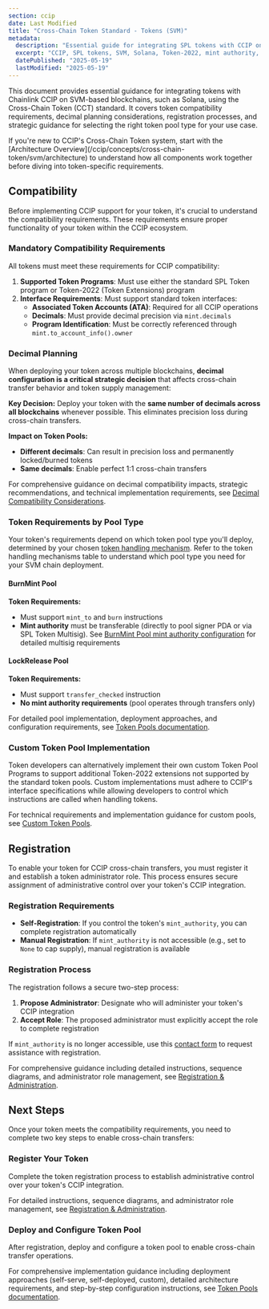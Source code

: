 ```yaml
---
section: ccip
date: Last Modified
title: "Cross-Chain Token Standard - Tokens (SVM)"
metadata:
  description: "Essential guide for integrating SPL tokens with CCIP on SVM chains like Solana. Covers token compatibility requirements, decimal considerations, registration using mint authority, pool type selection (BurnMint vs LockRelease), and Token-2022 support."
  excerpt: "CCIP, SPL tokens, SVM, Solana, Token-2022, mint authority, token administrator, registration, self-registration, BurnMint, LockRelease, pool selection, token pools, cross-chain transfers, compatibility, associated token accounts, decimals, token programs"
  datePublished: "2025-05-19"
  lastModified: "2025-05-19"
---
```



This document provides essential guidance for integrating tokens with Chainlink CCIP on SVM-based blockchains, such as Solana, using the Cross-Chain Token (CCT) standard. It covers token compatibility requirements, decimal planning considerations, registration processes, and strategic guidance for selecting the right token pool type for your use case.

<Aside type="note" title="New to CCIP Cross-Chain Tokens?">
  If you're new to CCIP's Cross-Chain Token system, start with the [Architecture
  Overview](/ccip/concepts/cross-chain-token/svm/architecture) to understand how all components work together before
  diving into token-specific requirements.
</Aside>

## Compatibility

Before implementing CCIP support for your token, it's crucial to understand the compatibility requirements. These requirements ensure proper functionality of your token within the CCIP ecosystem.

### Mandatory Compatibility Requirements

All tokens must meet these requirements for CCIP compatibility:

1. **Supported Token Programs**: Must use either the standard SPL Token program or Token-2022 (Token Extensions) program
1. **Interface Requirements**: Must support standard token interfaces:
   - **Associated Token Accounts (ATA)**: Required for all CCIP operations
   - **Decimals**: Must provide decimal precision via `mint.decimals`
   - **Program Identification**: Must be correctly referenced through `mint.to_account_info().owner`

### Decimal Planning

When deploying your token across multiple blockchains, **decimal configuration is a critical strategic decision** that affects cross-chain transfer behavior and token supply management:

**Key Decision:** Deploy your token with the **same number of decimals across all blockchains** whenever possible. This eliminates precision loss during cross-chain transfers.

**Impact on Token Pools:**

- **Different decimals**: Can result in precision loss and permanently locked/burned tokens
- **Same decimals**: Enable perfect 1:1 cross-chain transfers

For comprehensive guidance on decimal compatibility impacts, strategic recommendations, and technical implementation requirements, see [Decimal Compatibility Considerations](/ccip/concepts/cross-chain-token/svm/token-pools#decimal-compatibility-considerations).

### Token Requirements by Pool Type

Your token's requirements depend on which token pool type you'll deploy, determined by your chosen [token handling mechanism](/ccip/concepts/cross-chain-token/svm/token-pools#token-handling-mechanisms). Refer to the token handling mechanisms table to understand which pool type you need for your SVM chain deployment.

#### BurnMint Pool

**Token Requirements:**

- Must support `mint_to` and `burn` instructions
- **Mint authority** must be transferable (directly to pool signer PDA or via SPL Token Multisig). See [BurnMint Pool mint authority configuration](/ccip/concepts/cross-chain-token/svm/token-pools#option-2-multisig-configuration-recommended-for-production) for detailed multisig requirements

#### LockRelease Pool

**Token Requirements:**

- Must support `transfer_checked` instruction
- **No mint authority requirements** (pool operates through transfers only)

For detailed pool implementation, deployment approaches, and configuration requirements, see [Token Pools documentation](/ccip/concepts/cross-chain-token/svm/token-pools).

### Custom Token Pool Implementation

Token developers can alternatively implement their own custom Token Pool Programs to support additional Token-2022 extensions not supported by the standard token pools. Custom implementations must adhere to CCIP's interface specifications while allowing developers to control which instructions are called when handling tokens.

For technical requirements and implementation guidance for custom pools, see [Custom Token Pools](/ccip/concepts/cross-chain-token/svm/token-pools#custom-token-pools).

## Registration

To enable your token for CCIP cross-chain transfers, you must register it and establish a token administrator role. This process ensures secure assignment of administrative control over your token's CCIP integration.

### Registration Requirements

- **Self-Registration**: If you control the token's `mint_authority`, you can complete registration automatically
- **Manual Registration**: If `mint_authority` is not accessible (e.g., set to `None` to cap supply), manual registration is available

### Registration Process

The registration follows a secure two-step process:

1. **Propose Administrator**: Designate who will administer your token's CCIP integration
1. **Accept Role**: The proposed administrator must explicitly accept the role to complete registration

<Aside>

If `mint_authority` is no longer accessible, use this [contact form](https://chain.link/ccip-contact?v=Tokens:%20Token%20admin%20registration) to request assistance with registration.

</Aside>

For comprehensive guidance including detailed instructions, sequence diagrams, and administrator role management, see [Registration & Administration](/ccip/concepts/cross-chain-token/svm/registration-administration).

## Next Steps

Once your token meets the compatibility requirements, you need to complete two key steps to enable cross-chain transfers:

### Register Your Token

Complete the token registration process to establish administrative control over your token's CCIP integration.

For detailed instructions, sequence diagrams, and administrator role management, see [Registration & Administration](/ccip/concepts/cross-chain-token/svm/registration-administration).

### Deploy and Configure Token Pool

After registration, deploy and configure a token pool to enable cross-chain transfer operations.

For comprehensive implementation guidance including deployment approaches (self-serve, self-deployed, custom), detailed architecture requirements, and step-by-step configuration instructions, see [Token Pools documentation](/ccip/concepts/cross-chain-token/svm/token-pools).
